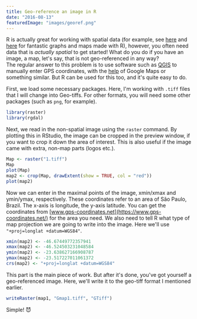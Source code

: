 ```yaml
---
title: Geo-reference an image in R
date: "2016-08-13"
featuredImage: "images/georef.png"
---
```


R is actually great for working with spatial data (for example, see [here](https://spatial.ly/2012/03/mapped-british-shipping-1750-1800/) and [here](https://pakillo.github.io/R-GIS-tutorial/#gmap) for fantastic graphs and maps made with R), however, you often need data that is _actually spatial_ to get started! What do you do if you have an image, a map, let's say, that is not geo-referenced in any way?  
The regular answer to this problem is to use software such as [QGIS](https://www.qgis.com/) to manually enter GPS coordinates, with the [help](https://www.gps-coordinates.net/) of Google Maps or something similar. But R can be used for this too, and it's quite easy to do.

First, we load some necessary packages. Here, I'm working with `.tiff` files that I will change into Geo-tiffs. For other formats, you will need some other packages (such as `png`, for example).

```r
library(raster)
library(rgdal)
```

Next, we read in the non-spatial image using the `raster` command. By plotting this in RStudio, the image can be cropped in the preview window, if you want to crop it down the area of interest. This is also useful if the image came with extra, non-map parts (logos etc.).

```r
Map <- raster("1.tiff")
Map
plot(Map)
map2 <- crop(Map, drawExtent(show = TRUE, col = "red"))
plot(map2)
```

Now we can enter in the maximal points of the image, xmin/xmax and ymin/ymax, respectively. These coordinates refer to an area of São Paulo, Brazil. The x-axis is longitude, the y-axis latitude. You can get the coordinates from [www.gps-coordinates.net](https://www.gps-coordinates.net/) for the area you need. We also need to tell R what type of map projection we are going to write into the image. Here we'll use `"+proj=longlat +datum=WGS84"`.

```r
xmin(map2) <- -46.67449772357941
xmax(map2) <- -46.524503231048584
ymin(map2) <- -23.638627166908787
ymax(map2) <- -23.517227011061372
crs(map2) <- "+proj=longlat +datum=WGS84"
```

This part is the main piece of work. But after it's done, you've got yourself a geo-referenced image. Here, we'll write it to the geo-tiff format I mentioned earlier.

```r
writeRaster(map1, "Gmap1.tiff", "GTiff")
```

Simple! 😈
